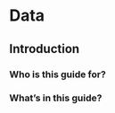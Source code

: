 # Data

## Introduction {-#introduction-data}

### Who is this guide for?

### What's in this guide?
